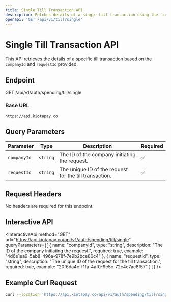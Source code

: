```yaml
---
title: Single Till Transaction API
description: Fetches details of a single till transaction using the `companyId` and `requestId`.
openapi: 'GET /api/v1/till/single'
---
```


# Single Till Transaction API

This API retrieves the details of a specific till transaction based on the `companyId` and `requestId` provided.

## Endpoint

GET /api/v1/auth/spending/till/single


### Base URL

`https://api.kiotapay.co`

## Query Parameters

| Parameter   | Type     | Description                          | Required |
|-------------|----------|--------------------------------------|----------|
| `companyId` | `string` | The ID of the company initiating the request. | ✅       |
| `requestId` | `string` | The unique ID of the request for the till transaction. | ✅       |

## Request Headers

No headers are required for this endpoint.

## Interactive API

<InteractiveApi
  method="GET"
  url="https://api.kiotapay.co/api/v1/auth/spending/till/single"
  queryParameters={[
    {
      name: "companyId",
      type: "string",
      description: "The ID of the company initiating the request.",
      required: true,
      example: "4d6e1ea9-5ab8-496a-978f-7e9b2bce80c4"
    },
    {
      name: "requestId",
      type: "string",
      description: "The unique ID of the request for the till transaction.",
      required: true,
      example: "20f6da4c-f1fa-4af0-9e5c-72c4e7ac8f57"
    }
  ]}
/>

## Example Curl Request

```bash
curl --location 'https://api.kiotapay.co/api/v1/auth/spending/till/single?companyId=4d6e1ea9-5ab8-496a-978f-7e9b2bce80c4&requestId=20f6da4c-f1fa-4af0-9e5c-72c4e7ac8f57'
